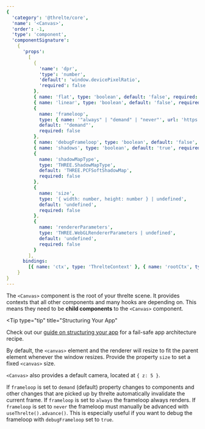 ```yaml
---
{
  'category': '@threlte/core',
  'name': '<Canvas>',
  'order': -1,
  'type': 'component',
  'componentSignature':
    {
      'props':
        [
          {
            'name': 'dpr',
            'type': 'number',
            'default': 'window.devicePixelRatio',
            'required': false
          },
          { name: 'flat', type: 'boolean', default: 'false', required: false },
          { name: 'linear', type: 'boolean', default: 'false', required: false },
          {
            name: 'frameloop',
            type: { name: '"always" | "demand" | "never"', url: 'https://google.com' },
            default: '"demand"',
            required: false
          },
          { name: 'debugFrameloop', type: 'boolean', default: 'false', required: false },
          { name: 'shadows', type: 'boolean', default: 'true', required: false },
          {
            name: 'shadowMapType',
            type: 'THREE.ShadowMapType',
            default: 'THREE.PCFSoftShadowMap',
            required: false
          },
          {
            name: 'size',
            type: '{ width: number, height: number } | undefined',
            default: 'undefined',
            required: false
          },
          {
            name: 'rendererParameters',
            type: 'THREE.WebGLRendererParameters | undefined',
            default: 'undefined',
            required: false
          }
        ],
      bindings:
        [{ name: 'ctx', type: 'ThrelteContext' }, { name: 'rootCtx', type: 'ThrelteRootContext' }]
    }
}
---
```


The `<Canvas>` component is the root of your threlte scene. It provides contexts that all other components and many hooks are depending on. This means they need to be **child components** to the `<Canvas>` component.

<Tip
  type="tip"
  title="Structuring Your App"
>

Check out our [guide on structuring your
app](/docs/learn/basics/context#recommended-app-structure) for a fail-safe app architecture recipe.

</Tip>

By default, the `<canvas>` element and the renderer will resize to fit the parent element whenever the window resizes. Provide the property `size` to set a fixed `<canvas>` size.

`<Canvas>` also provides a default camera, located at `{ z: 5 }`.

If `frameloop` is set to `demand` (default) property changes to components and other changes that are picked up by threlte automatically invalidate the current frame.
If `frameloop` is set to `always` the frameloop always renders.
If `frameloop` is set to `never` the frameloop must manually be advanced with `useThrelte().advance()`. This is especially useful if you want to debug the frameloop with `debugFrameloop` set to `true`.
